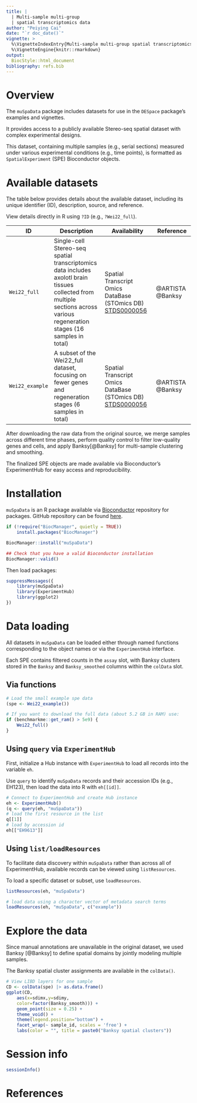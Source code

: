 ```yaml
---
title: |
  | Multi-sample multi-group
  | spatial transcriptomics data
author: "Peiying Cai"
date: "`r doc_date()`"
vignette: >
  %\VignetteIndexEntry{Multi-sample multi-group spatial transcriptomics data}
  %\VignetteEngine{knitr::rmarkdown}
output: 
  BiocStyle::html_document
bibliography: refs.bib
---
```


# Overview

The `muSpaData` package includes datasets for use in the `DESpace`
package's examples and vignettes. 

It provides access to a publicly available 
Stereo-seq spatial dataset with complex experimental designs. 

This dataset, containing multiple samples 
(e.g., serial sections) measured under various 
experimental conditions (e.g., time points), 
is formatted as `SpatialExperiment` (SPE) Bioconductor objects. 

# Available datasets

The table below provides details about the available dataset, 
including its unique identifier (ID), description, source, and reference. 

View details directly in R using `?ID` (e.g., `?Wei22_full`).

ID | Description | Availability | Reference
---|-------------|--------------|----------
`Wei22_full` | Single-cell Stereo-seq spatial transcriptomics data includes axolotl brain tissues collected from multiple sections across various regeneration stages (16 samples in total) | Spatial Transcript Omics DataBase (STOmics DB) [STDS0000056](https://db.cngb.org/stomics/datasets/STDS0000056/data) |@ARTISTA @Banksy
`Wei22_example` | A subset of the Wei22_full dataset, focusing on fewer genes and regeneration stages (6 samples in total) | Spatial Transcript Omics DataBase (STOmics DB) [STDS0000056](https://db.cngb.org/stomics/datasets/STDS0000056/data) | @ARTISTA @Banksy

After downloading the raw data from the original source, 
we merge samples across different time phases, 
perform quality control to filter low-quality genes and cells, 
and apply Banksy[@Banksy] for multi-sample clustering and smoothing. 

The finalized SPE objects are made available 
via Bioconductor's ExperimentHub for easy access and reproducibility.

# Installation

`muSpaData` is an R package available via
[Bioconductor](http://bioconductor.org/) repository for packages. 
GitHub repository can be found
[here](https://github.com/peicai/muSpaData).

```r
if (!require("BiocManager", quietly = TRUE))
    install.packages("BiocManager")

BiocManager::install("muSpaData")

## Check that you have a valid Bioconductor installation
BiocManager::valid()
```

Then load packages:

```r
suppressMessages({
    library(muSpaData)
    library(ExperimentHub)
    library(ggplot2)
})
```

# Data loading

All datasets in `muSpaData` can be loaded either through 
named functions corresponding to the object 
names or via the `ExperimentHub` interface.

Each SPE contains filtered counts in the `assay` slot, 
with Banksy clusters stored in the `Banksy` and 
`Banksy_smoothed` columns within the `colData` slot.

## Via functions

```r
# Load the small example spe data
(spe <- Wei22_example())
```

```r
# If you want to download the full data (about 5.2 GB in RAM) use:
if (benchmarkme::get_ram() > 5e9) {
    Wei22_full()
}
```

## Using `query` via `ExperimentHub`

First, initialize a Hub instance with `ExperimentHub` to 
load all records into the variable `eh`. 

Use `query` to identify `muSpaData` records 
and their accession IDs (e.g., EH123), then load 
the data into R with `eh[[id]]`.

```r
# Connect to ExperimentHub and create Hub instance
eh <- ExperimentHub()
(q <- query(eh, "muSpaData"))
# load the first resource in the list
q[[1]]  
# load by accession id
eh[["EH9613"]]
```

## Using `list/loadResources`

To facilitate data discovery within `muSpaData` 
rather than across all of ExperimentHub, 
available records can be viewed using `listResources`.

To load a specific dataset or subset, use `loadResources`. 

```r
listResources(eh, "muSpaData")

# load data using a character vector of metadata search terms 
loadResources(eh, "muSpaData", c("example"))
```

# Explore the data

Since manual annotations are unavailable 
in the original dataset, we used Banksy [@Banksy] 
to define spatial domains by jointly modeling multiple samples. 

The Banksy spatial cluster assignments are available in the `colData()`.

```r
# View LIBD layers for one sample
CD <- colData(spe) |> as.data.frame()
ggplot(CD, 
    aes(x=sdimx,y=sdimy, 
    color=factor(Banksy_smooth))) +
    geom_point(size = 0.25) + 
    theme_void() + 
    theme(legend.position="bottom") + 
    facet_wrap(~ sample_id, scales = 'free') +
    labs(color = "", title = paste0("Banksy spatial clusters"))
```

# Session info
```r
sessionInfo()
```

# References
